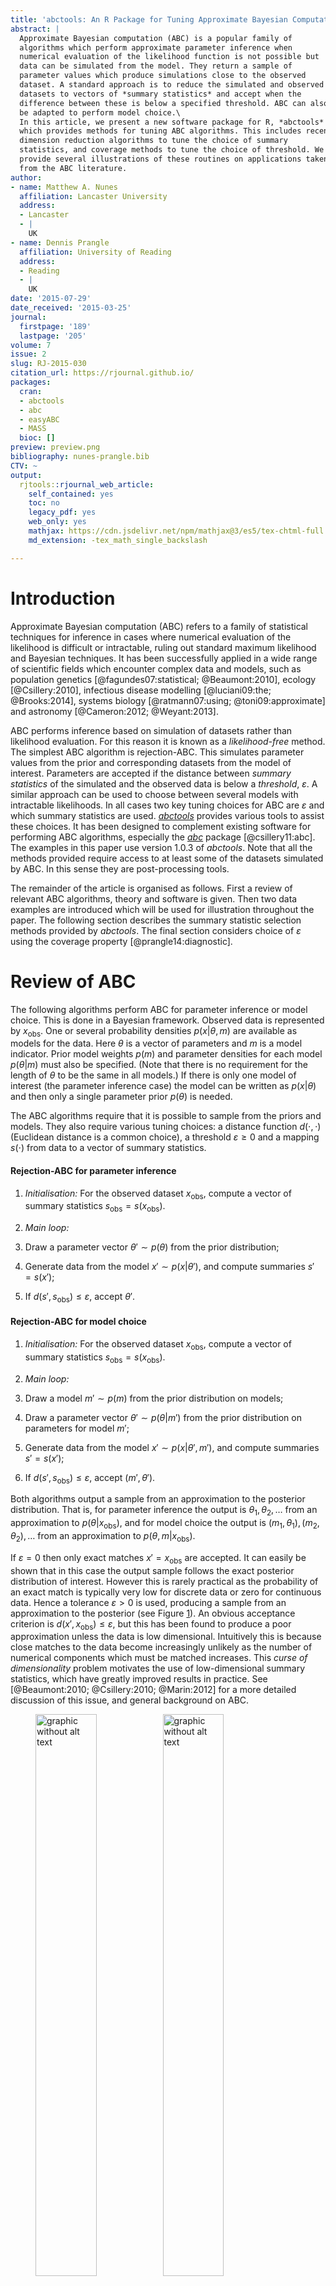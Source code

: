 ```yaml
---
title: 'abctools: An R Package for Tuning Approximate Bayesian Computation Analyses'
abstract: |
  Approximate Bayesian computation (ABC) is a popular family of
  algorithms which perform approximate parameter inference when
  numerical evaluation of the likelihood function is not possible but
  data can be simulated from the model. They return a sample of
  parameter values which produce simulations close to the observed
  dataset. A standard approach is to reduce the simulated and observed
  datasets to vectors of *summary statistics* and accept when the
  difference between these is below a specified threshold. ABC can also
  be adapted to perform model choice.\
  In this article, we present a new software package for R, *abctools* 
  which provides methods for tuning ABC algorithms. This includes recent
  dimension reduction algorithms to tune the choice of summary
  statistics, and coverage methods to tune the choice of threshold. We
  provide several illustrations of these routines on applications taken
  from the ABC literature.
author:
- name: Matthew A. Nunes
  affiliation: Lancaster University
  address:
  - Lancaster
  - |
    UK
- name: Dennis Prangle
  affiliation: University of Reading
  address:
  - Reading
  - |
    UK
date: '2015-07-29'
date_received: '2015-03-25'
journal:
  firstpage: '189'
  lastpage: '205'
volume: 7
issue: 2
slug: RJ-2015-030
citation_url: https://rjournal.github.io/
packages:
  cran:
  - abctools
  - abc
  - easyABC
  - MASS
  bioc: []
preview: preview.png
bibliography: nunes-prangle.bib
CTV: ~
output:
  rjtools::rjournal_web_article:
    self_contained: yes
    toc: no
    legacy_pdf: yes
    web_only: yes
    mathjax: https://cdn.jsdelivr.net/npm/mathjax@3/es5/tex-chtml-full.js
    md_extension: -tex_math_single_backslash

---
```


::: article
# Introduction {#sec:intro}

Approximate Bayesian computation (ABC) refers to a family of statistical
techniques for inference in cases where numerical evaluation of the
likelihood is difficult or intractable, ruling out standard maximum
likelihood and Bayesian techniques. It has been successfully applied in
a wide range of scientific fields which encounter complex data and
models, such as population genetics
[@fagundes07:statistical; @Beaumont:2010], ecology [@Csillery:2010],
infectious disease modelling [@luciani09:the; @Brooks:2014], systems
biology [@ratmann07:using; @toni09:approximate] and astronomy
[@Cameron:2012; @Weyant:2013].

ABC performs inference based on simulation of datasets rather than
likelihood evaluation. For this reason it is known as a
*likelihood-free* method. The simplest ABC algorithm is rejection-ABC.
This simulates parameter values from the prior and corresponding
datasets from the model of interest. Parameters are accepted if the
distance between *summary statistics* of the simulated and the observed
data is below a *threshold*, $\varepsilon$. A similar approach can be
used to choose between several models with intractable likelihoods. In
all cases two key tuning choices for ABC are $\varepsilon$ and which
summary statistics are used.
[*abctools*](https://CRAN.R-project.org/package=abctools) provides
various tools to assist these choices. It has been designed to
complement existing software for performing ABC algorithms, especially
the [*abc*](https://CRAN.R-project.org/package=abc) package
[@csillery11:abc]. The examples in this paper use version 1.0.3 of
*abctools*. Note that all the methods provided require access to at
least some of the datasets simulated by ABC. In this sense they are
post-processing tools.

The remainder of the article is organised as follows. First a review of
relevant ABC algorithms, theory and software is given. Then two data
examples are introduced which will be used for illustration throughout
the paper. The following section describes the summary statistic
selection methods provided by *abctools*. The final section considers
choice of $\varepsilon$ using the coverage property
[@prangle14:diagnostic].

# Review of ABC

The following algorithms perform ABC for parameter inference or model
choice. This is done in a Bayesian framework. Observed data is
represented by $x_{\text{obs}}$. One or several probability densities
$p(x|\theta,m)$ are available as models for the data. Here $\theta$ is a
vector of parameters and $m$ is a model indicator. Prior model weights
$p(m)$ and parameter densities for each model $p(\theta|m)$ must also be
specified. (Note that there is no requirement for the length of $\theta$
to be the same in all models.) If there is only one model of interest
(the parameter inference case) the model can be written as $p(x|\theta)$
and then only a single parameter prior $p(\theta)$ is needed.

The ABC algorithms require that it is possible to sample from the priors
and models. They also require various tuning choices: a distance
function $d(\cdot,\cdot)$ (Euclidean distance is a common choice), a
threshold $\varepsilon\geq 0$ and a mapping $s(\cdot)$ from data to a
vector of summary statistics.

#### Rejection-ABC for parameter inference

1.  *Initialisation:* For the observed dataset $x_{\text{obs}}$, compute
    a vector of summary statistics $s_{\text{obs}}=s(x_{\text{obs}})$.

2.  *Main loop:*

3.  Draw a parameter vector $\theta'\sim p(\theta)$ from the prior
    distribution;

4.  Generate data from the model $x'\sim p(x|\theta')$, and compute
    summaries $s'=s(x')$;

5.  If $d(s', s_{\text{obs}}) \leq \varepsilon$, accept $\theta'$.

#### Rejection-ABC for model choice

1.  *Initialisation:* For the observed dataset $x_{\text{obs}}$, compute
    a vector of summary statistics $s_{\text{obs}}=s(x_{\text{obs}})$.

2.  *Main loop:*

3.  Draw a model $m' \sim p(m)$ from the prior distribution on models;

4.  Draw a parameter vector $\theta'\sim p(\theta|m')$ from the prior
    distribution on parameters for model $m'$;

5.  Generate data from the model $x'\sim p(x|\theta',m')$, and compute
    summaries $s'=s(x')$;

6.  If $d(s', s_{\text{obs}}) \leq \varepsilon$, accept $(m', \theta')$.

Both algorithms output a sample from an approximation to the posterior
distribution. That is, for parameter inference the output is
$\theta_1, \theta_2, \ldots$ from an approximation to
$p(\theta | x_{\text{obs}})$, and for model choice the output is
$(m_1, \theta_1), (m_2, \theta_2), \ldots$ from an approximation to
$p(\theta, m | x_{\text{obs}})$.

If $\varepsilon=0$ then only exact matches $x'=x_{\text{obs}}$ are
accepted. It can easily be shown that in this case the output sample
follows the exact posterior distribution of interest. However this is
rarely practical as the probability of an exact match is typically very
low for discrete data or zero for continuous data. Hence a tolerance
$\varepsilon>0$ is used, producing a sample from an approximation to the
posterior (see Figure [1](#fig:rejabc)). An obvious acceptance criterion
is $d(x',x_{\text{obs}}) \leq \varepsilon$, but this has been found to
produce a poor approximation unless the data is low dimensional.
Intuitively this is because close matches to the data become
increasingly unlikely as the number of numerical components which must
be matched increases. This *curse of dimensionality* problem motivates
the use of low-dimensional summary statistics, which have greatly
improved results in practice. See
[@Beaumont:2010; @Csillery:2010; @Marin:2012] for a more detailed
discussion of this issue, and general background on ABC.

<figure id="fig:rejabc">
<p><img src="data.png" style="width:48.0%"
alt="graphic without alt text" /><img src="data2.png"
style="width:48.0%" alt="graphic without alt text" /></p>
<figcaption>Figure 1: A pictorial illustration of the rejection-ABC
algorithm for inference in a single parameter model (details omitted).
The left panel shows simulated parameters and datasets. The solid
horizontal line shows the observed data, and the dashed lines show
acceptance boundaries. The right panel is a histogram and kernel density
estimate of the accepted parameter values. These approximate the
posterior distribution. <span id="fig:rejabc"
label="fig:rejabc"></span></figcaption>
</figure>

Two crucial tuning choices in rejection-ABC are the tolerance
$\varepsilon$ and the summary statistics $s(\cdot)$. Several approaches
have been proposed in the literature to address these choices.
*abctools* implements a range of such summary statistic selection
methods and a method for choosing $\varepsilon$ based on
[@prangle14:diagnostic]. Note that there are many other methods: for
example see [@blum13:a] for a recent review of ABC summary statistic
selection methods and [@csillery11:abc] for choice of $\varepsilon$ by
cross-validation.

There are several ABC algorithms which are more efficient than
rejection-ABC. These concentrate on simulating from models and parameter
values close to previously successful values. These include Markov chain
Monte Carlo [@marjoram03:markov; @sisson+f11] and sequential Monte Carlo
(SMC) techniques
[@sisson07:sequential; @toni09:approximate; @beaumont09:adaptivity; @delmoral12:an].
A complementary approach is to post-process ABC output to reduce the
approximation in using $\varepsilon>0$ by adjusting accepted parameter
values via regression onto the observed summary statistics
[@beaumont02:approximate; @blum10:nonlinear]. In both cases tuning
$\varepsilon$ and $s(\cdot)$ remains of crucial importance. All of the
*abctools* methods can be used with post-processing. Also, all of the
summary statistic selection methods can be adapted for use with other
ABC algorithms and the details of this are discussed below. However the
approach to tuning $\varepsilon$ is applicable to rejection-ABC only.
The reason is that ABC must be repeated under many different
observations, and this is only computationally feasible under
rejection-ABC as the same simulations can be reused each time. Some
alternative methods have been proposed for the choice of $\varepsilon$
in ABC-SMC algorithms, see for example
[@drovandi11:likelihood; @delmoral12:an; @lenormand13:adaptive].

## Existing software

This section details existing software available for ABC, then outlines
how *abctools* provides previously unavailable methodology and how it
can be used alongside other software. Existing software is detailed in
Table [1](#tab:software).

::: {#tab:software}
  ----------------------------------------------------------------------------------------------------------------------------------------------------------------------------------------------------------
  Name                                                      References                                                           Stand-alone            Platform         Models
  --------------------------------------------------------- -------------------------------------------------------------------- ---------------------- ---------------- -----------------------------------
  *abc*                                                     [@csillery11:abc]                                                    No (R package)         All              General

  ABCreg                                                    [@thornton09:automating]                                             Yes                    Linux, OS X      General

  [*easyABC*](https://CRAN.R-project.org/package=easyABC)   [@Jabot:2013]                                                        No (R package)         All              General

  ABCtoolbox                                                [@wegmann10:ABCtoolbox]                                              Yes                    Linux, Windows   Genetics

  Bayes-SSC                                                 [@anderson05:serial]                                                 Yes                    All              Genetics

  DIY-ABC                                                   [@cornuet08:inferring; @cornuet10:inference; @cornuet2014:diyabc2]   Yes                    All              Genetics

  msBayes                                                   [@hickerson07:msbayes]                                               Yes                    Linux, OS X      Genetics

  MTML-msBayes                                              [@huang11:mtml]                                                      Yes                    Linux, OS X      Genetics

  onesamp                                                   [@tallmon08:computer]                                                Yes (web interface)    All              Genetics

  PopABC                                                    [@lopes09:popabc]                                                    Yes                    All              Genetics

  REJECTOR                                                  [@jobin08:rejector]                                                  Yes                    All              Genetics

  EP-ABC                                                    [@barthelme:epabc]                                                   No (MATLAB toolbox)    All              State space models (and related)

  ABC-SDE                                                   [@picchini:abcsde]                                                   No (MATLAB toolbox)    All              Stochastic differential equations

  ABC-SysBio                                                [@liepe10:abc]                                                       Yes (Python scripts)   All              Systems biology
  ----------------------------------------------------------------------------------------------------------------------------------------------------------------------------------------------------------

  : Table 1: Software for ABC. "All" regarding platform refers to Linux,
  OS X (Mac) and Windows.
:::

The software varies widely in which ABC algorithms are implemented. Of
the two R packages, *abc* implements ABC-rejection with many methods of
regression post-processing, while *easyABC* implements a wider suite of
ABC algorithms but not post-processing. For full details of the other
software see the references in Table [1](#tab:software).

Some of the available software packages provide methods for selecting
summary statistics. A projection method based on partial least squares
[@wegmann09:efficient] is available in *ABCtoolbox*, and one for model
choice based on linear discriminant analysis [@Estoup:2012] in
*DIY-ABC*. Another category of methods is *regularisation techniques*,
for example via ridge regression [@blum10:nonlinear; @blum13:a]. Ridge
regression regularisation is implemented in the R package *abc*; see
[@csillery11:abc] for more details. The *abc* package also provide a
method to choose $\varepsilon$ by cross-validation.

The *abctools* package has been designed to complement the existing
software provision of ABC algorithms by focusing on tools for tuning
them. It implements many previously unavailable methods from the
literature and makes them easily available to the research community.
The software has been structured to work easily in conjunction with the
*abc* package, but the package also has the flexibility to be used with
other ABC software. This is discussed below (under "[4.4](#sec:other)"),
along with details of how the package framework can be used to implement
further emerging methodology for summary statistic selection and
construction.

# Data examples {#sec:data}

## Summaries of genetic variation {#sec:gendata}

The first dataset represents data generated from a commonly used model
in population genetics. Specifically, the *abctools* package contains
the two datasets `coal` and `coalobs`. The dataset `coal` is a matrix of
dimension `100000 x 9`, representing parameters and summaries generated
from an infinite-sites coalescent model for genetic variation (see
@Nordborg07 for more details). In particular, the parameters of interest
are the scaled mutation rate, $\tilde{\theta}$, and the scaled
recombination rate, $\rho$; columns 3--9 are data summaries, namely the
number of segregating sites ($C_1$); the pairwise mean number of
nucleotidic differences ($C_3$); the mean $R^2$ across pairs separated
by $<10\%$ of the simulated genomic regions ($C_4$); the number of
distinct haplotypes ($C_5$); the frequency of the most common haplotype
($C_6$) and the number of singleton haplotypes $(C_7)$. The summary
$C_2$ (column 4) is a spurious statistic, namely a standard uniform
random deviate.

The data `coalobs` is a matrix of dimension `100 x 9`, representing
similar instances of summary statistics from the model and associated
parameters; these can be treated as observed data. Similar data were
analysed in simulations in [@joyce08:approximately] and [@nunes10:on].
The datasets can be loaded with `data(coal)` and `data(coalobs)`
respectively.\
A bigger dataset with $10^6$ rows of similar summaries can be loaded
using the code:

``` r
> mycon <- url("http://www.maths.lancs.ac.uk/~nunes/ABC/coaloracle.rda")
> load(mycon)
> close(mycon)
```

## g-and-k distribution {#sec:gkdata}

The g-and-k distribution, used in various applications such as finance
and environmental modelling, is a family of distributions which is
specified by its quantile distribution, but does not have a closed form
expression for its density [@rayner02:numerical]. Data can easily be
simulated by the inversion method. The dataset included in the
*abctools* package is a matrix of dimension `100000 x 11` consisting of
`n = 100000` simulations of 4 parameters (A, B, g and k), together with
7 summary statistics representing the octiles of 1000 independent draws
given the corresponding parameters. Such quantiles have been used for
inference in an ABC context by [@drovandi11:likelihood] and
[@fearnhead12:constructing], amongst others.

The dataset can be loaded using the code:

``` r
> mycon <- url("http://www.maths.lancs.ac.uk/~nunes/ABC/gkdata.rda")
> load(mycon)
> close(mycon)
```

The code used to generate these simulations is available at
<http://www.maths.lancs.ac.uk/~nunes/ABC/gksim.R>.

# Summary statistics selection {#sec:summstat}

Identifying an informative and low-dimensional set of summaries to
represent high dimensional data for use in ABC methods is of high
importance for meaningful posterior inference; a number of methods to
achieve this have been proposed in the statistical literature. We assume
there is a prespecified set of *input statistics* of the data
$z(x)=\{z_1,\dots,z_k\}$. This may be the raw data, or some
transformations believed to be informative. Techniques for choosing ABC
summary statistics fall into several categories, including: methods that
select a *best subset* of $z$ [@joyce08:approximately; @nunes10:on] and
secondly, *projection techniques* that project $z$ onto a lower
dimensional space
[@wegmann09:efficient; @blum10:nonlinear; @fearnhead12:constructing]. A
review of methods for choosing summary statistics, including those
mentioned above, can be found in [@blum13:a]. This study found that when
$k$ was relatively small, best subset methods were generally preferable,
and otherwise projection techniques performed better.

In what follows we describe the implementations of a number of methods
for choosing summary statistics in the *abctools* package, namely the
*approximate sufficiency* algorithm of [@joyce08:approximately]; the
entropy criterion and two-stage methods of [@nunes10:on], and the
*semi-automatic ABC* projection technique of
[@fearnhead12:constructing]. For summary statistics selection the user
must simulate parameters and data and supply these to the package. The
resulting summary statistics can then be passed to another package to
perform ABC. This form of operation makes *abctools* particularly suited
to rejection-ABC. Note however, that many of the main routines in this
section have similar arguments, indicative of the flexible and modular
nature of the package. Indeed, the final part of this section discusses
the `selectsumm` wrapper function which can be used to implement any of
the methods, as well as using *abctools* with other user-defined ABC
routines.

## Best subset methods {#sec:subset}

As outlined above, the principle of summary subset selection methods is
to select a subset of informative statistics $s_A \subseteq z$ for use
in ABC inference, such as the rejection-ABC algorithm described above.
In this section we outline the implementations of some of these "best
subset" algorithms for summary selection.

#### Subset selection via approximate sufficiency.

[@joyce08:approximately] introduced a method of summary selection based
on a measure of approximate sufficiency. The idea of the sufficiency
criterion is that, if a (sub)set of summaries is sufficient for
$\theta$, then adding an extra statistic won't affect the posterior
distribution for $\theta$. Motivated by this observation, the algorithm
of [@joyce08:approximately] sequentially tests the potential inclusion
of individual statistics into the set $s_A$, accepting them if the
change in the corresponding posterior density approximation exceeds a
threshold. The change in the posterior is deemed sufficient if
$$\label{eq:Rk}  
\left| \frac{p_{ABC}\left(\theta | z_1,\dots,z_{k-1},z_k\right)}{p_{ABC}\left(\theta| z_1,\dots, z_{k-1}\right)} -1 \right| > T(\theta),   (\#eq:Rk)$$
where $p_{ABC}$ denotes a histogram estimator approximation of the
posterior density. See Section 5 of [@joyce08:approximately] for details
of how the threshold $T(\theta)$ is defined. Note that due to the form
of the criterion \@ref(eq:Rk), the test is at present only suitable for
single parameter inference.

The hypothesis test is performed by the *abctools* function `AS.test`.
The function has inputs `x1` and `x2`, representing approximate
posterior samples for the density *without* or *including* the statistic
being tested, respectively. The test returns a Boolean variable (`TRUE`
or `FALSE`) indicating whether the second posterior sample (as
represented by `x2`) is sufficiently different from the first posterior
sample `x1`.

As an example of this, running the code

``` r
> unif.sample <- runif(10000); norm.sample <- rnorm(10000)
> AS.test(x1 = unif.sample, x2 = norm.sample)
[1] TRUE
```

results in a statement that the two posterior samples `x1` and `x2` are
judged to be statistically different.

To decide on the final set of summaries, the test is performed as a
sequential search, testing candidate statistics from $z$ in turn. The
final subset $s_A$ is dependent on the order in which statistics from
$z$ are tested for inclusion; in practice, this order is random. The
sequential testing procedure is implemented in the *abctools* function
`AS.select`. The main arguments of the function are:

obs

:   Input statistics corresponding to observed data,
    $z(x_{\text{obs}})$. This is a matrix of dimension `ndatasets x k`.

param

:   Simulated parameters (drawn from a prior) which were used to
    generate simulated data under the model; a matrix of dimension
    `nsims x p`.

sumstats

:   Input statistics $z(x)$ generated using the model with the
    parameters `param`; a matrix of dimension `nsims x k`.

After performing the summary search procedure, the `AS.select` function
returns the final subset of statistics $s_A$ in the `best` component of
the output. if the optional `trace` argument is set to `TRUE` (the
default), the function will print messages to inform the user about the
summary statistics search.

An example of using the `AS.select` function using the coalescent data
described above is shown below.

``` r
> data(coal); data(coalobs)     
> param <- coal[, 2]
> simstats <- coal[, 3:9]
> obsstats <- matrix(coalobs[1, 3:9], nrow = 1)  
> set.seed(1)
> ASchoice <- AS.select(obsstats, param, simstats)
Sumstat order for testing is: 2 3 6 4 1 7 5 
Current subset is: empty Test adding: 2 
Empty subset not allowed - add 

Current subset is: 2  Test adding: 3 
No significant change to ABC posterior - don't add 

Current subset is: 2  Test adding: 6 
No significant change to ABC posterior - don't add 

Current subset is: 2  Test adding: 4 
No significant change to ABC posterior - don't add 

Current subset is: 2  Test adding: 1 
No significant change to ABC posterior - don't add 

Current subset is: 2  Test adding: 7 
Significant change to ABC posterior - add 

Consider removing previous summaries
Current subset is: 2 7  Test removing: 2 
No significant change to ABC posterior - remove

Current subset is: 7  Test adding: 5 
No significant change to ABC posterior - don't add 

Selected summaries: 7 

> ASchoice$best
[1] 7
```

The result of the sequential search is that out of the summary subsets
tested, the single summary subset $\{C_7\}$ is judged to be the most
informative.

#### Subset selection via minimising an information criterion.

Another sequential search algorithm for summary statistics in the
*abctools* package is the flexible *minimum criterion* function
`mincrit`. Essentially, this function cycles through each subset of
summaries in turn, and computes a specified criterion on the ABC
posterior sample produced with that particular set of summaries. The
best subset $s_A$ is judged to be that which minimises the criterion
over all possible subsets of statistics. The search proposed in
[@nunes10:on] suggests minimising the $\kappa$-nearest neighbour
entropy, $E$ of the posterior sample
$$\label{eq:nnent}
\hat{E}=\log \left[\frac{\pi^{p/2}}{\Gamma(p/2{+}1)} \right] - \psi(\kappa) +\log n+\frac{p}{n} \sum_{i=1}^{n} \log R_{i,\kappa},   (\#eq:nnent)$$
where $p$ is the dimension of the parameter vector $\theta$,
$\psi(\cdot)$ denotes the digamma function, and where $R_{i,\kappa}$
denotes the Euclidean distance from $\theta^i$ to its $\kappa$-th
closest neighbour in the posterior sample [@singh03:nearest].
[@nunes10:on] follow [@singh03:nearest] in using $\kappa=4$ for reasons
of numerical stability. [@blum13:a] extend this entropy expression for
weighted posterior samples. This entropy calculation in \@ref(eq:nnent)
is computed in *abctools* using the `nn.ent` function. For example, for
the 4th nearest neighbour entropy calculation for a posterior sample
`psample`, one would use the command

``` r
> nn.ent(psample, k = 4) 
```

The `mincrit` function has many of the same arguments as the `AS.select`
function above, including `obs`, `param` and `sumstats`, see the
`mincrit` function documentation in the package *abctools* for a full
list. Other function arguments include `crit`, which specifies the
criterion to minimise. The default for this is `nn.ent`. The heuristic
for this criterion as suggested by [@nunes10:on] is that the entropy
measures how concentrated the posterior is, and thus how much
information is contained within the sample. However, other measures of
spread or informativeness could be used in the `crit` argument instead
of `nn.ent`.

Since `mincrit` performs an exhaustive search of all subsets of $z$,
which can potentially be computationally intensive, the function has
been designed to allow the user to decrease the number of computations
by restricting the search to particular subsets of interest. In
particular, as with the `AS.select` function, the user can limit the
search to subsets of a maximum size, using the `limit` argument.
Internally, this calls the function `combmat` to produce subsets on
which to perform the criterion. For example `combmat(4)` produces a
matrix of all subsets of size $4$, whereas the code
`combmat(4, limit = 2)` computes a matrix of all $10$ subsets of size 2
and below from 4 statistics, each row of the matrix indicating which of
the 4 statistics are included in the subset:

``` r
     C1 C2 C3 C4
 [1,]  1  0  0  0
 [2,]  0  1  0  0
 [3,]  0  0  1  0
 [4,]  0  0  0  1
 [5,]  1  1  0  0
 [6,]  1  0  1  0
 [7,]  1  0  0  1
 [8,]  0  1  1  0
 [9,]  0  1  0  1
[10,]  0  0  1  1
```

In addition, the search can be limited by setting the argument `sumsubs`
to a particular subset of initial summaries. This has the effect of only
considering subsets containing those statistics. Alternatively, with the
argument `do.only`, the user can specify certain summary subsets to
consider. This can either be in matrix format like the output from
`combmat`, or a vector of indices indicating rows of `combmat(k)` for
which to compute the `crit` criterion.

To run the minimum criterion search algorithm, one could do:

``` r
> entchoice <- mincrit(obsstats, param, simstats, crit = nn.ent, 
+                      do.only = 1:30) 
```

This would only consider the first 30 subsets as specified in
`combmat(ncol(obsstats))`.

The `mincrit` function returns a list object with the following
components:

critvals

:   If `do.crit = TRUE`, a matrix representing the computed `crit`
    criterion values.

best

:   A matrix representing the best subset (which minimises `crit`).

posssubs

:   A matrix (or vector) of subsets considered by the search algorithm.
    This component reflects the choice of input `do.only`.

sumsubs

:   The index of the initial pool of statistics considered in the
    search. By default, this is set to `1:ncol(obsstats)`.

The best subset is judged to be the $20^{th}$ subset in the search,
$\{C_3,C_5\}$, as seen from the `best` component of the output:

``` r
> entchoice$best
   [,1] [,2]
20    3    5
```

#### Two stage procedure.

As a refinement of the entropy-based summary selection procedure,
[@nunes10:on] propose running a second summary search based on the best
subset found by minimum entropy. The closest *simulated* datasets to
$x_{\text{obs}}$ are identified using the summaries chosen in the first
stage. The number of these close datasets is controlled by the argument
`dsets`. The second stage selects a subset of summaries which minimises
a measure of true posterior loss when ABC is performed on these
datasets. This is done by comparing the ABC output to the true
generating parameter values by some criterion. The default is
calculating relative sum of squares error (RSSE). Since this second
stage is effectively a search similar in form to that performed by
`mincrit`, the functionality of `mincrit` is exploited by calling it
internally within `stage2`. By default, the posterior loss minimisation
is computed with the function `rsse`. The argument `init.best` specifies
which subset to use as a basis to perform the second ABC analysis, e.g.,
the best subset chosen by the minimum entropy criterion. Other arguments
to this function mimic those of `mincrit`.

An example call for this function is

``` r
> twostchoice <- stage2(obsstats, param, simstats, dsets = 25, 
+                       init.best = 20, do.only = 1:30)
> twostchoice$best 
   [,1] [,2]
21    3    6
```

The output object is the same as that of `mincrit`, with the exception
that in addition, `stage2` also returns the `dsets` simulated datasets
deemed closest to the observed data $z_{\text{obs}}$.

## Semi-automatic ABC {#sec:projection}

When the set of input statistics $z(x)=(z_1,z_2,\ldots,z_k)$ is large,
it is computationally inefficient to search all possible subsets.
Furthermore, good summary statistics for ABC may not be individual
$z_i$s but combinations e.g., their mean. *Semi-automatic ABC*
[@fearnhead12:constructing] is a projection method which attempts to
find linear combinations which are informative about $\theta$ by fitting
a regression. This produces a low dimensional vector of summaries as
there is one for each parameter, i.e.,
$\hat{\theta}_i(z) = \beta_{i0} + \sum_{j=1}^k \beta_{ij} z_j$ for
$1 \leq i \leq p$ where $p$ is the dimension of $\theta$. The summaries
are estimators of the conditional posterior parameter mean
$E(\theta|x)$. As theoretical support, @fearnhead12:constructing prove
that ABC using $s(x)=E(\theta|x)$ (i.e., perfect estimators) and
$\varepsilon=0$ would minimise a posterior loss function reflecting the
quality of point estimators.

Linear regression is a crude tool to estimate $E(\theta|x)$ so some
further steps are proposed. These require some user input, which is why
the method is referred to as *semi*-automatic. Firstly the set of input
statistics $z$ must be carefully chosen. For this method it should be
composed of many potentially informative data features. These could
include the raw data and various non-linear transformations for example.
Secondly it is recommended to only fit the regression locally to the
main posterior mass by using the following steps.

1.  Perform an ABC pilot run using summary statistics chosen
    subjectively or using another method. Use this to determine the
    region of main posterior mass, referred to as the *training region*.

2.  Simulate parameters $\theta_{train}^j$ from the prior truncated to
    the training region and corresponding datasets $x_{train}^j$ for
    $1 \leq j \leq N$.

3.  Fit regressions as detailed above for various choices of $z=z(x)$.

4.  Choose the best fitting regression (e.g., using BIC) and run ABC
    using the corresponding summaries. For robustness it is necessary to
    truncate the prior to the training region; our experience is that
    without such truncation artefact posterior modes may appear outside
    the training region.

Note that in rejection-ABC the same simulations can be used for the
pilot ABC, training and main ABC steps, if desired. Also, step 1 can be
omitted and the entire parameter space used as the training region. This
is simpler, but empirical evidence shows that in some situations the
training step is crucial to good performance
[@fearnhead12:constructing; @blum13:a].

*abctools* provides two functions for semi-automatic ABC. To facilitate
a quick analysis, `semiauto.abc` performs a simple complete analysis;
this uses rejection-ABC, avoids selecting a training region (i.e., it
uses the full parameter space instead), and uses a single prespecified
choice of $z$. To allow the user to implement the full method, `saABC`
implements step 3 only. We describe only the former here as the latter
is a very straightforward function. The main arguments of `semiauto.abc`
are:

obs

:   Input statistics corresponding to observed data. This is a matrix of
    dimension `ndatasets x k`. In fact only a subset
    $z'(x_{\text{obs}})$ need be supplied. The full vector
    $z(x_{\text{obs}})$ consists of deterministic transformations of
    these specified by `satr`.

param

:   Simulated parameters (drawn from a prior) which were used to
    generate simulated data under the model; a matrix of dimension
    `nsims x p`.

sumstats

:   Input statistics $z'(x)$ generated using the model with the
    parameters `param`; a matrix of dimension `nsims x k`.

satr

:   A `list` of *functions*, representing the vector of transformations
    to perform on the features `sumstats`, with which to estimate the
    relationship to the parameters $\theta$. For more details, see the
    examples below.

Other arguments to the function are the same as `mincrit`; see the
`saABC` documentation for more details.

To perform semi-automatic ABC using the vector of elementwise
transformations $(z',{z'}^2,{z'}^3,{z'}^4)$, one could use the function
call:

``` r
> saabc <- semiauto.abc(obsstats, param, simstats, 
+                       satr = list(function(x) {
+                         outer(x, Y = 1:4, "^")})) 
```

Alternatively, the same transformations could be specified by setting
`satr` to `list(function(x) cbind(` `x, x^2, x^3, x^4))`. This
alternative way of choosing this argument uses a single `function` which
outputs all four transformations as a vector.

The output from the `semiauto.abc` function is similar to that of
`mincrit`, except that the output object also has a component `sainfo`,
containing relevant choices of arguments pertaining to the ABC runs in
steps 1 and 4 above. More specifically, the `sainfo` component is a list
with information about the simulations used to perform each of the ABC
runs, as well as the vector of transformations `satr`.

An example of `semiauto.abc` on the g-and-k dataset is as follows. The
corresponding results and an analysis on another dataset are shown in
Figure [2](#fig:semi-auto gk).

``` r
> mycon <- url("http://www.maths.lancs.ac.uk/~nunes/ABC/gkdata.rda")
> load(mycon)
> close(mycon)
> params <- gkdata[, 1:4]
> octiles <- gkdata[, 5:11]
> obs <- octiles[9, ]
> tfs <- list(function(x){cbind(x, x^2, x^3, x^4)})
> saabc <- semiauto.abc(obs = obs, param = params, sumstats = octiles, 
+                       satr = tfs, overlap = TRUE, saprop = 1,
+                       abcprop = 1, tol = 0.001, method = "rejection",
+                       final.dens = TRUE) 
> dens <- kde2d(saabc$post.sample[, 1], saabc$post.sample[, 2])
> filled.contour(dens, xlab = "A", ylab = "B")
```

<figure id="fig:semi-auto gk">
<p><img src="sagk1.png" style="width:48.0%"
alt="graphic without alt text" /><img src="sagk2.png"
style="width:48.0%" alt="graphic without alt text" /></p>
<figcaption>Figure 2: Joint posterior densities for two datasets for the
(A, B) g-and-k distribution parameters, based on summary statistics
chosen by semi-automatic ABC. The true parameter values are indicated by
crosses. <span id="fig:semi-auto gk"
label="fig:semi-auto gk"></span></figcaption>
</figure>

An example on the `coal` data is as follows. Results are shown in Figure
[3](#fig:semi-auto-coal).

``` r
> data(coal)
> data(coalobs)
> coalparams <- coal[, 1:2]
> coaldata <- coal[, 3:9]
> coalobs <- coal[1, 3:9]
> mytf <- list(function(x){cbind(x, x^2, x^3, x^4)})
> saabc.coal <- semiauto.abc(obs = coalobs, param = coalparams,
+                            sumstats = coaldata, satr = mytf,
+                            tol = 0.001, overlap = TRUE, saprop = 1,
+                            abcprop = 1, method = "rejection",
+                            final.dens = TRUE)
> dens.coal <- kde2d(saabc.coal$post.sample[, 1],
+                    saabc.coal$post.sample[, 2])
> filled.contour(dens.coal, xlab = "theta", ylab = "rho")
```

![Figure 3: Joint posterior densities for the `coal` example, based on
summary statistics chosen by semi-automatic ABC. The true parameter
values are indicated by crosses. []{#fig:semi-auto-coal
label="fig:semi-auto-coal"}](sacoal.png){#fig:semi-auto-coal
width="100%" alt="graphic without alt text"}

## The `selectsumm` convenience wrapper {#sec:selectsumm}

The summary selection methods described in this section can be used with
the individual functions as described above. Alternatively, the
*abctools* package contains a convenient generic function `selectsumm`,
with which any of the summary statistics choice algorithms can be
performed. The argument `ssmethod` can be any of the functions described
above, for example `mincrit`. Note that any other arguments to the
`ssmethod` function can be passed to `selectsumm` easily. In particular,
many of the summary selection routines have common optional arguments,
for example

obspar

:   An optional matrix of true parameters corresponding to the observed
    summaries `obs`. This is useful if the function is used to test
    summary selection techniques on fake observed data (for which you
    know the generating parameters).

abcmethod

:   A function which performs an ABC algorithm, for example the `abc`
    function from the *abc* R package. Other user-defined functions can
    also be supplied; see below for more details. By default, the
    `ssmethod` function uses the `abc` rejection-ABC algorithm, with a
    tolerance of `tol = 0.01`.

limit

:   An (optional) integer value indicating whether to limit the search
    to subsets of a particular maximum size. For example, `limit = 3`
    would only consider potential subsets of statistics $s_A$ with
    $|s_A|=3$, see the subset selection section for more details.

do.err

:   A logical variable indicating whether the simulation error should be
    computed to assess the performance of the selection algorithm. This
    is only relevant if `obspar` is supplied.

final.dens

:   A logical variable. If `final.dens = TRUE`, then the final
    approximate posterior sample is returned, resulting from the ABC
    algorithm (`abcmethod`) using the final subset of summaries $s_A$.

errfn

:   A function used to compute the simulation error between the
    posterior sample and the generating parameter values `obspar`. An
    example of such a function included in the *abctools* package is the
    relative sum of squares error (RSSE), computed using the function
    `rsse`.

Note that the `selectsumm` function can perform summary selection for
any number of observed summary vectors; the function implements the
`ssmethod` on each row of the `obsstats` argument. Examples of the
`selectsumm` function call are

``` r
> ASchoice <- selectsumm(obsstats, param, simstats, ssmethod = AS.select)
```

or

``` r
> mycon <- url("http://www.maths.lancs.ac.uk/~nunes/ABC/gkdata.rda")
> load(mycon)
> close(mycon)
> param <- gkdata[, 1:2]                # A and B parameters
> simstats <- gkdata[, 5:11]
> obsstats <- gkdata[9:10, 5:11]        # treated as real data
> entchoicegk <- selectsumm(obsstats, param, simstats, ssmethod = mincrit, 
+                           crit = nn.ent, limit = 3, final.dens = TRUE, 
+                           do.err = TRUE, obspar = gkdata[9:10, 1:2])
> entchoicegk$best 
   S1 S2 S3 S4 S5 S6 S7
23  0  0  0  1  1  0  0
23  0  0  0  1  1  0  0
```

If `do.err = TRUE`, then the inference error (as compared with the truth
in `obspar`) is computed using the `errfn` function and is also returned
in the `err` component of the function output. In addition, if
`final.dens = TRUE` the output list element `post.sample` will contain
the approximate posterior sample from the ABC inference corresponding to
using $s_A$ in the `abcmethod` ABC inference function. For example, for
the `entchoicegk` object, the approximate posterior sample corresponds
to the algorithm `abcmethod` using the subset (of size $\leq 3$) with
the lowest entropy. The resulting bivariate posterior density can then
be seen by using the command `kde2d` from package
[*MASS*](https://CRAN.R-project.org/package=MASS) [@MASS]:

``` r
> dens1 <- kde2d(entchoicegk$post.sample[, 1, 1], 
+                entchoicegk$post.sample[, 2, 1])
> dens2 <- kde2d(entchoicegk$post.sample[, 1, 2],
+                entchoicegk$post.sample[, 2, 2])
> filled.contour(dens1, xlab = "A", ylab = "B")
> filled.contour(dens2, xlab = "A", ylab = "B")
```

The resulting posterior densities are shown in Figure [4](#fig:entdens).

<figure id="fig:entdens">
<p><img src="gke1b.png" style="width:48.0%"
alt="graphic without alt text" /><img src="gke2b.png"
style="width:48.0%" alt="graphic without alt text" /></p>
<figcaption>Figure 4: Joint posterior densities for two datasets for the
(A, B) g-and-k distribution parameters, based on the <span
class="math inline">{<em>s</em><sub>4</sub>, <em>s</em><sub>5</sub>}</span>
statistics, as chosen by the minimum entropy subset selection method.
The true parameter values are indicated by crosses. <span
id="fig:entdens" label="fig:entdens"></span></figcaption>
</figure>

Any other arguments to be passed to the function specified by the
`abcmethod` argument can also be included. For more details on the
optional arguments for the `abc` function see [@csillery11:abc].

## Using other ABC algorithms with *abctools* {#sec:other}

The flexibility of the *abctools* package can be exploited by using
user-defined ABC algorithm implementations through the `abcmethod`
argument to all of the ABC summary choice methods, namely `AS.select`,
`mincrit`, `stage2` and `semiauto.abc`, or the convenience wrapper
`selectsumm`, described above. The only constraint on the user's code
for the ABC method is that it must return an object with a component
named either `adj.values` or `unadj.values` containing the approximate
posterior sample, to (minimally) mimic a return object of class `"abc"`.
For example, if one had written a function `likefreemcmc` to perform
likelihood-free Markov chain Monte Carlo, one could use this in
combination with a minimal criterion computed on the resulting (MCMC)
posterior samples using the code:

``` r
> mcmcabc <- mincrit(obsstats, param, simstats, abcmethod = likefreemcmc)
```

To use *abctools* within ABC inference methods implemented by generic
software, simply supply an appropriate R wrapper function to the
`abcmethod` argument.

User-defined ABC summary selection methods can be accommodated with the
*abctools* package. A new *projection* method, `projABC` say, could be
implemented using the wrapper `selectsumm` as follows:

``` r
> projchoice <- selectsumm(obsstats, param, simstats, ssmethod = projABC)
```

For the implementation to work, the summary choice function must have
arguments named `obsstats`, `param`, `simstats` for the observed data,
simulated parameters and simulated summaries respectively, as well as
the logical argument `final.dens` indicating whether the approximate
posterior sample is to be returned. Optional arguments could also be
passed to `projABC` through the `selectsumm` wrapper.

# Coverage {#sec:coverage}

## Theory

The *abctools* package can also test the accuracy of an ABC analysis, in
particular to help choose the $\varepsilon$ tuning parameter. This is
done by testing whether it satisfies the *coverage property*
[@prangle14:diagnostic]. As a simple example, consider (exact) Bayesian
inference for the scalar parameter $\theta$ given data $x$. A standard
summary of this is an $\alpha\%$ credible interval: an interval $I$ such
that $\Pr(\theta \in I|x)=\alpha/100$. Suppose a dataset is simulated
from a parameter value $\theta_0$ drawn from the prior and an $\alpha\%$
credible interval is calculated. It is easy to show that the probability
the interval contains $\theta_0$ is $\alpha/100$. When this is true for
all $\alpha$, an inference method is said to satisfy the coverage
property. This is illustrated by Figure [5](#fig:cov_ill). Note that the
probability in question relates to a *random choice of $\theta_0$*. The
stricter requirement of frequentist coverage requires a similar
condition holds *for every $\theta_0$*.

![Figure 5: Illustration of the coverage property. The crosses represent
simulated $\theta_0$ values. The dotted curves on the left graph show
the posterior densities based on noisy data about $\theta$. On the
middle graph they show approximate posterior densities which are
over-precise, and the right-hand graph shows the prior density. All
graphs have the same $\theta_0$ and data values. The horizontal lines
show 50% credible intervals. In the case shown on the left roughly half
of these will contain the corresponding $\theta_0$ value, which is
consistent with the coverage property. For the middle graph case the
proportion is generally smaller, illustrating that the coverage property
does not hold. The right-hand graph shows that the prior credible
interval also contains roughly half the $\theta_0$ values, illustrating
that coverage also holds here.](cov_ill.png){#fig:cov_ill width="100%"
alt="graphic without alt text"}

[@Monahan:1992] and [@Cook:2006] showed that an equivalent condition to
the coverage property is that the distribution of $p_0$, the posterior
quantile of $\theta_0$, must be $U(0,1)$. This property is much easier
to test numerically, as shown in Figure [6](#fig:cov_hist).
[@prangle14:diagnostic] discuss how such a test can be implemented
efficiently in a rejection-ABC context. This involves performing ABC
analyses under many data sets simulated from known $\theta_0$ values. A
manageable computational cost is achieved by reusing the same ABC
simulations in each analysis and exploiting multicore processing.
[@prangle14:diagnostic] also show that when $\theta_0$ values are drawn
from the prior, the coverage property is a necessary condition for an
inference procedure to give the correct posterior but not a sufficient
condition: the coverage property also holds for an inference procedure
that always returns the prior distribution (see Figure
[5](#fig:cov_ill)). Recommendations are given for how this problem can
be avoided, involving drawing $\theta_0$ values from a non-prior
distribution, but are not discussed here for reasons of brevity. In
addition, they discuss testing the coverage property in ABC model choice
analyses. The idea is to test that amongst analyses giving model
$\mathcal{M}$ weight of roughly $\alpha$, the proportion of being truly
from model $\mathcal{M}$ is close to $\alpha$. Several test statistics
are proposed which can be calculated with *abctools*.

![Figure 6: Illustration of testing the coverage property via the
distribution of $p_0$ values, extending the example of Figure
[5](#fig:cov_ill). The left-hand histogram shows the case where 200
$p_0$ values are calculated from the posterior distribution. On the
right an over-precise estimate of the posterior is used instead. Clearly
the left-hand histogram is consistent with $p_0 \sim U(0,1)$
approximately and the right-hand one is not. This is confirmed by using
the Kolmogorov-Smirnov test, which gives $p$-values of $0.82$ (left) and
$10^{-7}$ (right).](cov_hist.png){#fig:cov_hist width="100%"
alt="graphic without alt text"}

## Package usage

The following code illustrates a typical analysis using the `cov.pi`
(parameter inference) and `cov.mc` (model choice) functions. For the
choice of tolerance $\varepsilon$, the user must supply simulated
parameters, summary statistics and, for model choice, model indicators.
Figure [7](#fig:cov_example) shows typical output (n.b. some code to
improve the appearance of this figure has been omitted.)

``` r
> library(abctools); library(ggplot2)
> data(human) 
> ## Summary statistics for bottleneck model:
> stat.italy.sim <- subset(stat.3pops.sim, subset = (models == "bott")) 
> ## Interesting epsilon values:
> myeps <- exp(seq(log(0.5), log(10), length.out = 15)) 
> set.seed(1) 
> mytestsets <- sample(1:nrow(stat.italy.sim), 200) 
> covout.pi <- cov.pi(param = par.italy.sim, sumstat = stat.italy.sim, 
+                     testsets = mytestsets, eps = myeps, 
+                     multicore = TRUE, diagnostics = c("KS", "CGR"), 
+                     cores = 4) 
> qplot(x = eps, y = pvalue, colour = test, 
+       data = subset(cabc.out$diag, parameter == "Ne"), log = "y")
> mytestsets <- sample(nrow(stat.3pops.sim), 200)
> covout.mc <- cov.mc(index = models, sumstat = stat.3pops.sim,
+                     testsets = mytestsets, eps = myeps,
+                     diagnostics = c("freq", "loglik.binary"),
+                     multicore = TRUE, cores = 4)
> qplot(x = eps, y = pvalue, colour = test, data = covout.mc$diag,
+       log = "y")
```

The code analyses the `human` dataset supplied in the *abc* package
[@csillery11:abc], which contains simulated parameter values and summary
statistics for a population genetic model. The `cov.pi` function
estimates 200 $p_0$ values for each parameter. To do this, 200 of the
simulated datasets are randomly sampled to be used as *pseudo-observed
data* in leave-one-out style ABC analyses. The $p$-values of various
diagnostic test statistics are returned in the `diag` component of the
output. The left panel of Figure [7](#fig:cov_example) plots $p$-values
of uniformity tests -- Kolmogorov-Smirnov and that of [@Cook:2006] -- as
$\varepsilon$ varies for one particular parameter. These show typical
behaviour; coverage is supported for large $\varepsilon$ when the ABC
output is approximately drawn from the prior and also for $\varepsilon$
small enough that ABC output is approximately drawn from the posterior.
The right panel shows $p$-values for tests of whether output for the
`bottleneck` model satisfies coverage. Again, coverage holds for large
and small $\varepsilon$, but there is disagreement in between.

![Figure 7: $p$-values testing coverage in the `human` dataset example.
The left-hand graph is for the $N_e$ parameter in the `bottleneck`
model. The right-hand graph is for model choice considering the adequacy
of the `bottleneck` model
predictions.](cov_example.png){#fig:cov_example width="100%"
alt="graphic without alt text"}

[@prangle14:diagnostic] argue that $p$-values of test statistics only
investigate certain aspects of coverage. A fuller investigation of
interesting $\varepsilon$ values, for example where test statistics
disagree, can be found by diagnostic plots. For parameter inference
histograms of underlying $p_0$ values are recommended, and for model
choice plots of estimated against observed model probabilities, after
some aggregation. This information is returned in the `raw` component of
the output and can be plotted as follows, giving Figure
[8](#fig:cov_example2). The `mc.ci` command is part of *abctools*.

``` r
> par(mfrow = c(1, 2))
> ## nb myeps[8] is 2.2
> hist(subset(covout.pi$raw, eps == myeps[8])$Ne, xlab = "p0",
+      main = "Parameter inference")
> mc.ci(covout.mc$raw, eps = myeps[8], modname = "bott", 
+       modtrue = models, main = "Model choice")
```

![Figure 8: Detailed coverage diagnostic plots for the `human` dataset
example with $\varepsilon=2.2$.](cov_example2.png){#fig:cov_example2
width="100%" alt="graphic without alt text"}

The left-hand side of Figure [8](#fig:cov_example2) shows that for
$\varepsilon=2.2$, coverage clearly does not hold for the parameter of
interest. The right-hand side shows no evidence to reject coverage for
the `bottleneck` model.

# Summary

This article has described the R package *abctools*. This implements
several techniques for tuning approximate Bayesian inference algorithms.
In particular, the package contains summary statistic selection routines
for the approximate sufficiency method of [@joyce08:approximately]; the
entropy minimisation and two-stage error algorithm proposed by
[@nunes10:on]; and the regression method of [@fearnhead12:constructing].
It also contains methods to choose the acceptance threshold
$\varepsilon$ by assessing the coverage property of
[@prangle14:diagnostic].

# Acknowledgements

The authors would like to thank Scott Sisson and Michael Blum for some
helpful suggestions when preparing the *abctools* R package accompanying
this manuscript.

\

\
:::
